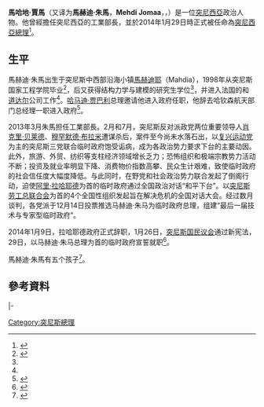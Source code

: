 {{Infobox officeholder 
|name        = 馬哈地·賈馬
|image       = 2013 Planete PME CGPME Mehdi Jomaâ.JPG
|office      = [[突尼西亞總理|突尼西亞總理]]
|term_start  = 2014年1月29日
|term_end    = 2015年2月6日
|president   = [[蒙瑟夫·馬佐基|蒙瑟夫·馬佐基]]
|predecessor = [[阿里·拉哈耶德|阿里·拉哈耶德]]
|successor   = [[哈比卜·埃西德|哈比卜·埃西德]]
|office1     = 突尼西亞工業部長
|term_start1 = 2013年3月13日
|term_end1   = 2014年1月29日
|primeminister1 = [[阿里·拉哈耶德|阿里·拉哈耶德]]
|predecessor1= [[穆罕默德·拉米纳·沙卡里|穆罕默德·拉米纳·沙卡里]]<br/>（Mohamed Lamine Chakhari）
|successor1  = Kamel Ben Naceur
|birth_name  = 
|birth_date  = {{birth date and age|1962|3|21}}
|birth_place = [[File:Flag_of_Tunisia_(1959–1999).svg|23px]] [[突尼西亞|突尼西亞]][[馬赫迪耶|馬赫迪耶]]
|death_date  = 
|death_place = 
|party       = [[獨立人士|獨立人士]]
|spouse      = 
|children    = 
|alma_mater  = 
|religion    = [[伊斯蘭教|伊斯蘭教]]
}}
'''馬哈地·賈馬'''（又译为'''馬赫迪·朱馬'''，'''Mehdi Jomaa'''，{{bd|1962年|4月21日|||catIdx=J}}，{{lang-ar|مهدي جمعة}}）是一位[[突尼西亞|突尼西亞]]政治人物。他曾經擔任突尼西亞的工業部長，並於2014年1月29日時正式被任命為[[突尼西亞總理|突尼西亞總理]]<ref>{{cite web | url=http://www.tunisia-live.net/2013/12/14/mehdi-jomaa-chosen-to-become-new-prime-minister/ | title=Mehdi Jomaa Chosen to Become New Prime Minister | publisher=Tunisia Live | date=2013-12-14 | accessdate=2013-12-15 | deadurl=yes | archiveurl=https://web.archive.org/web/20131219025925/http://www.tunisia-live.net/2013/12/14/mehdi-jomaa-chosen-to-become-new-prime-minister/ | archivedate=2013-12-19 }}</ref>。

== 生平 ==
馬赫迪·朱馬出生于突尼斯中西部沿海小镇[[馬赫迪耶|馬赫迪耶]]（Mahdia），1998年从突尼斯国家工程学院毕业<ref name=wef>{{cite web|url=http://www.weforum.org/contributors/mehdi-jomaa|title=Mehdi Jomaa|publisher=[[世界经济论坛|世界经济论坛]]|accessdate=26 December 2013|archive-date=2014-10-25|archive-url=https://web.archive.org/web/20141025071203/http://www.weforum.org/contributors/mehdi-jomaa|dead-url=no}}</ref>，后又获得结构力学与建模的研究生学位<ref name=wef/>，并进入法国的{{tsl|en|Hutchinson SA||哈钦森}}和[[道达尔|道达尔]]公司工作<ref name=wef/>。[[哈马迪·贾巴利|哈马迪·贾巴利]]总理邀请他进入政府任职，他辞去哈钦森航天部门总经理一职进入政府<ref name="AP">{{cite web|url=http://www.eveningsun.com/nation-world/ci_24725079/tunisia-chooses-new-pm-replace-islamist-govt|title=Tunisia Chooses New PM to Replace Islamist Gov't|agency=Associated Press|work=The Evening Sun|location=Hanover, Pennsylvania|first=Bouazza|last=Ben Bouazza|date=14 December 2013|accessdate=18 January 2014|deadurl=yes|archiveurl=https://web.archive.org/web/20140202114741/http://www.eveningsun.com/nation-world/ci_24725079/tunisia-chooses-new-pm-replace-islamist-govt|archivedate=2014-02-02}}</ref>。

2013年3月朱馬担任工業部長。2月和7月，突尼斯反对派政党两位重要领导人[[肖克里·贝莱德|肖克里·贝莱德]]、[[穆罕默德·布拉米|穆罕默德·布拉米]]遭谋杀后，案件至今尚未水落石出，以[[复兴运动党|复兴运动党]]为主的突尼斯三党联合临时政府饱受诟病，成为各政治势力要求下台的主要动因。此外，旅游、外贸、纺织等支柱经济领域增长乏力；恐怖组织和极端宗教势力活动不断；投资及就业率明显下降、消费物价指数高攀、民众生计艰难，致使临时政府的社会信任度大幅度降低。与此同时，在野党和社会政治势力联合发起了倒阁行动，迫使[[阿里·拉哈耶德|阿里·拉哈耶德]]为首的临时政府通过全国政治对话“和平下台”。以[[突尼斯劳工总联合会|突尼斯劳工总联合会]]为首的4个全国性组织发起旨在解决危机的全国对话大会。经过数月谈判，各党派于12月14日投票推选马赫迪·朱马为临时政府总理，组建“最后一届技术与专家型临时政府”。

2014年1月9日，拉哈耶德政府正式辞职，1月26日，[[突尼斯国民议会|突尼斯国民议会]]通过新宪法，29日，以马赫迪·朱马总理为首的临时政府宣誓就职<ref>{{cite web|url=http://nm.people.com.cn/n/2014/0111/c356219-20361597.html|title=突尼斯内阁重组考验政治过渡进|publisher=[[人民网|人民网]]|date=2014年1月11日|deadurl=yes|archiveurl=https://web.archive.org/web/20140219190248/http://nm.people.com.cn/n/2014/0111/c356219-20361597.html|archivedate=2014年2月19日}}</ref>。

馬赫迪·朱馬有五个孩子<ref>{{cite web|url=http://www.dailynewsegypt.com/2013/12/15/tunisias-pm-designate-is-a-little-known-newcomer/|title=Tunisia's PM-designate is a little-known newcomer|work=Daily News Egypt|date=15 December 2013|accessdate=26 December 2013|archive-date=2015-09-23|archive-url=https://web.archive.org/web/20150923225715/http://www.dailynewsegypt.com/2013/12/15/tunisias-pm-designate-is-a-little-known-newcomer/|dead-url=no}}</ref>。

== 參考資料 ==
{{Reflist}}

{{s-start}}
{{s-off}}
|-
{{s-bef|before=[[阿里·拉哈耶德|阿里·拉哈耶德]]}}
{{s-ttl|title=[[突尼西亞總理|突尼西亞總理]]|years=2014年1月29日－2015年2月6日}}
{{s-aft|after=[[哈比卜·埃西德|哈比卜·埃西德]]}}
{{s-end}}

[[Category:突尼斯總理|Category:突尼斯總理]]